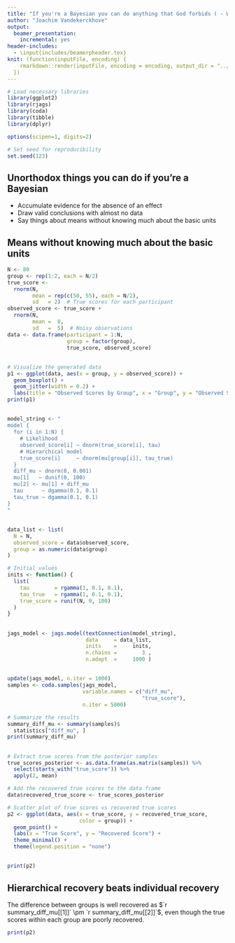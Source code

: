 ```yaml
---
title: "If you're a Bayesian you can do anything that God forbids ( - Willem Heiser)"
author: "Joachim Vandekerckhove"
output:
  beamer_presentation:
    incremental: yes
header-includes:
  - \input{includes/beamerpheader.tex}
knit: (function(inputFile, encoding) {
    rmarkdown::render(inputFile, encoding = encoding, output_dir = "../pdf")
  })
---
```


```r
# Load necessary libraries
library(ggplot2)
library(rjags)
library(coda)
library(tibble)
library(dplyr)

options(scipen=1, digits=2)

# Set seed for reproducibility
set.seed(123)
```

## Unorthodox things you can do if you're a Bayesian

 - Accumulate evidence for the absence of an effect
 - Draw valid conclusions with almost no data
 - Say things about means without knowing much about the basic units

## Means without knowing much about the basic units

```r
N <- 80
group <- rep(1:2, each = N/2)
true_score <-
  rnorm(N,
        mean = rep(c(50, 55), each = N/2),
        sd   = 2)  # True scores for each participant
observed_score <- true_score +
  rnorm(N,
        mean =  0,
        sd   =  5)  # Noisy observations
data <- data.frame(participant = 1:N,
                   group = factor(group),
                   true_score, observed_score)
```
##
```r
# Visualize the generated data
p1 <- ggplot(data, aes(x = group, y = observed_score)) +
  geom_boxplot() +
  geom_jitter(width = 0.2) +
  labs(title = "Observed Scores by Group", x = "Group", y = "Observed Score")
print(p1)
```
##
```r
model_string <- "
model {
  for (i in 1:N) {
    # Likelihood
    observed_score[i] ~ dnorm(true_score[i], tau)
    # Hierarchical model
    true_score[i]     ~ dnorm(mu[group[i]], tau_true)
  }
  diff_mu ~ dnorm(0, 0.001)
  mu[1]   ~ dunif(0, 100)
  mu[2] <- mu[1] + diff_mu
  tau      ~ dgamma(0.1, 0.1)
  tau_true ~ dgamma(0.1, 0.1)
}
"
```
##
```r
data_list <- list(
  N = N,
  observed_score = data$observed_score,
  group = as.numeric(data$group)
)

# Initial values
inits <- function() {
  list(
    tau        = rgamma(1, 0.1, 0.1),
    tau_true   = rgamma(1, 0.1, 0.1),
    true_score = runif(N, 0, 100)
  )
}
```
##
```r
jags_model <- jags.model(textConnection(model_string),
                         data     = data_list,
                         inits    =     inits,
                         n.chains =        3 ,
                         n.adapt  =     1000 )
```
##
\footnotesize
```r
update(jags_model, n.iter = 1000)
samples <- coda.samples(jags_model,
                        variable.names = c("diff_mu",
                                           "true_score"),
                        n.iter = 5000)
```

```r
# Summarize the results
summary_diff_mu <- summary(samples)$
  statistics["diff_mu", ]
print(summary_diff_mu)
```
##
\footnotesize
```r
# Extract true scores from the posterior samples
true_scores_posterior <- as.data.frame(as.matrix(samples)) %>%
  select(starts_with("true_score")) %>%
  apply(2, mean)

# Add the recovered true scores to the data frame
data$recovered_true_score <- true_scores_posterior

# Scatter plot of true scores vs recovered true scores
p2 <- ggplot(data, aes(x = true_score, y = recovered_true_score, 
                       color = group)) +
  geom_point() +
  labs(x = "True Score", y = "Recovered Score") +
  theme_minimal() +
  theme(legend.position = "none")
```
##
```r
print(p2)
```

## Hierarchical recovery beats individual recovery

The difference between groups is well recovered as $`r summary_diff_mu[[1]]` \pm `r summary_diff_mu[[2]]`$, even though the true scores within each group are poorly recovered.

```r
print(p2)
```
